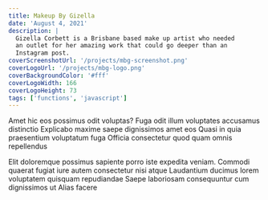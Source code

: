 ```yaml
---
title: Makeup By Gizella
date: 'August 4, 2021'
description: |
  Gizella Corbett is a Brisbane based make up artist who needed
  an outlet for her amazing work that could go deeper than an 
  Instagram post.
coverScreenshotUrl: '/projects/mbg-screenshot.png'
coverLogoUrl: '/projects/mbg-logo.png'
coverBackgroundColor: '#fff'
coverLogoWidth: 166
coverLogoHeight: 73
tags: ['functions', 'javascript']
---
```


Amet hic eos possimus odit voluptas? Fuga odit illum voluptates accusamus distinctio Explicabo maxime saepe dignissimos amet eos Quasi in quia praesentium voluptatum fuga Officia consectetur quod quam omnis repellendus

Elit doloremque possimus sapiente porro iste expedita veniam. Commodi quaerat fugiat iure autem consectetur nisi atque Laudantium ducimus lorem voluptatem quisquam repudiandae Saepe laboriosam consequuntur cum dignissimos ut Alias facere
